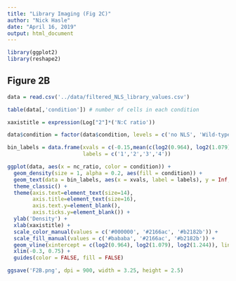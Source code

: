 ---
title: "Library Imaging (Fig 2C)"
author: "Nick Hasle"
date: "April 16, 2019"
output: html_document
---


```{r}
library(ggplot2)
library(reshape2)

```

## Figure 2B

```{r}
data = read.csv('../data/filtered_NLS_library_values.csv')

table(data[,'condition']) # number of cells in each condition
```

```{r}
xaxistitle = expression(Log["2"]*('N:C ratio'))

data$condition = factor(data$condition, levels = c('no NLS', 'Wild-type SV40 NLS', 'SV40 NLS library') , ordered = T)

bin_labels = data.frame(xvals = c(-0.15,mean(c(log2(0.964), log2(1.079))), mean(c(log2(1.079), log2(1.244))), 0.4),
                        labels = c('1','2','3','4'))

ggplot(data, aes(x = nc_ratio, color = condition)) + 
  geom_density(size = 1, alpha = 0.2, aes(fill = condition)) +
  geom_text(data = bin_labels, aes(x = xvals, label = labels), y = Inf, color = 'black', vjust = 1, size = 16 * 5 /14) +
  theme_classic() +
  theme(axis.text=element_text(size=14), 
        axis.title=element_text(size=16),
        axis.text.y=element_blank(),
        axis.ticks.y=element_blank()) +
  ylab('Density') +
  xlab(xaxistitle) +
  scale_color_manual(values = c('#000000', '#2166ac', '#b2182b')) +
  scale_fill_manual(values = c('#bababa', '#2166ac', '#b2182b')) +
  geom_vline(xintercept = c(log2(0.964), log2(1.079), log2(1.244)), linetype = 'dashed', size = 0.5) +
  xlim(-0.3, 0.75) +
  guides(color = FALSE, fill = FALSE)

ggsave('F2B.png', dpi = 900, width = 3.25, height = 2.5)
```


